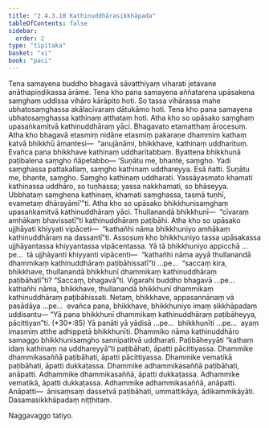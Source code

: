 ```yaml
---
title: "2.4.3.10 Kathinuddhārasikkhāpada"
tableOfContents: false
sidebar:
  order: 2
type: "tipitaka"
basket: "vi"
book: "paci"
---
```



<DynamicBreadcrumb />

<Division number="925" book="paci">

<Paragraph number="2872" book="paci">
Tena samayena buddho bhagavā sāvatthiyaṃ viharati jetavane anāthapiṇḍikassa ārāme. Tena kho pana samayena aññatarena upāsakena saṃghaṃ uddissa vihāro kārāpito hoti. So tassa vihārassa mahe ubhatosaṃghassa akālacīvaraṃ dātukāmo hoti. Tena kho pana samayena ubhatosaṃghassa kathinaṃ atthataṃ hoti. Atha kho so upāsako saṃghaṃ upasaṅkamitvā kathinuddhāraṃ yāci. Bhagavato etamatthaṃ ārocesuṃ. Atha kho bhagavā etasmiṃ nidāne etasmiṃ pakaraṇe dhammiṃ kathaṃ katvā bhikkhū āmantesi—  “anujānāmi, bhikkhave, kathinaṃ uddharituṃ. Evañca pana bhikkhave kathinaṃ uddharitabbaṃ. Byattena bhikkhunā paṭibalena saṃgho ñāpetabbo—
</Paragraph>

</Division>
<Division number="926" book="paci">

<Paragraph number="2873" book="paci">
‘Suṇātu me, bhante, saṃgho. Yadi saṃghassa pattakallaṃ, saṃgho kathinaṃ uddhareyya. Esā ñatti.
</Paragraph>

<Paragraph number="2874" book="paci">
Suṇātu me, bhante, saṃgho. Saṃgho kathinaṃ uddharati. Yassāyasmato khamati kathinassa uddhāro, so tuṇhassa; yassa nakkhamati, so bhāseyya.
</Paragraph>

<Paragraph number="2875" book="paci">
Ubbhataṃ saṃghena kathinaṃ, khamati saṃghassa, tasmā tuṇhī, evametaṃ dhārayāmī’”ti.
</Paragraph>

</Division>
<Division number="927" book="paci">

<Paragraph number="2876" book="paci">
Atha kho so upāsako bhikkhunisaṃghaṃ upasaṅkamitvā kathinuddhāraṃ yāci. Thullanandā bhikkhunī—  “cīvaraṃ amhākaṃ bhavissatī”ti kathinuddhāraṃ paṭibāhi. Atha kho so upāsako ujjhāyati khiyyati vipāceti—  “kathañhi nāma bhikkhuniyo amhākaṃ kathinuddhāraṃ na dassantī”ti.
</Paragraph>

<Paragraph number="2877" book="paci">
Assosuṃ kho bhikkhuniyo tassa upāsakassa ujjhāyantassa khiyyantassa vipācentassa. Yā tā bhikkhuniyo appicchā …pe…  tā ujjhāyanti khiyyanti vipācenti—  “kathañhi nāma ayyā thullanandā dhammikaṃ kathinuddhāraṃ paṭibāhissatī”ti …pe…  “saccaṃ kira, bhikkhave, thullanandā bhikkhunī dhammikaṃ kathinuddhāraṃ paṭibāhatī”ti? “Saccaṃ, bhagavā”ti. Vigarahi buddho bhagavā …pe…  kathañhi nāma, bhikkhave, thullanandā bhikkhunī dhammikaṃ kathinuddhāraṃ paṭibāhissati. Netaṃ, bhikkhave, appasannānaṃ vā pasādāya …pe…  evañca pana, bhikkhave, bhikkhuniyo imaṃ sikkhāpadaṃ uddisantu—
</Paragraph>

</Division>
<Division number="928" book="paci">

<Paragraph number="2878" book="paci">
<Emphasis>“Yā pana bhikkhunī dhammikaṃ kathinuddhāraṃ paṭibāheyya, pācittiyan”</Emphasis>ti. (*30*:<Emphasis>85</Emphasis>)
</Paragraph>

</Division>
<Division number="929" book="paci">

<Paragraph number="2879" book="paci">
<Emphasis>Yā panā</Emphasis>ti yā yādisā …pe…  <Emphasis>bhikkhunī</Emphasis>ti …pe…  ayaṃ imasmiṃ atthe adhippetā bhikkhunīti.
</Paragraph>

<Paragraph number="2880" book="paci">
<Emphasis>Dhammiko</Emphasis> nāma kathinuddhāro samaggo bhikkhunisaṃgho sannipatitvā uddharati.
</Paragraph>

<Paragraph number="2881" book="paci">
<Emphasis>Paṭibāheyyā</Emphasis>ti “kathaṃ idaṃ kathinaṃ na uddhareyyā”ti paṭibāhati, āpatti pācittiyassa.
</Paragraph>

</Division>
<Division number="930" book="paci">

<Paragraph number="2882" book="paci">
Dhammike dhammikasaññā paṭibāhati, āpatti pācittiyassa. Dhammike vematikā paṭibāhati, āpatti dukkaṭassa. Dhammike adhammikasaññā paṭibāhati, anāpatti. Adhammike dhammikasaññā, āpatti dukkaṭassa. Adhammike vematikā, āpatti dukkaṭassa. Adhammike adhammikasaññā, anāpatti.
</Paragraph>

</Division>
<Division number="931" book="paci">

<Paragraph number="2883" book="paci">
Anāpatti—  ānisaṃsaṃ dassetvā paṭibāhati, ummattikāya, ādikammikāyāti.

</Paragraph>
</Division>

<Paragraph number="2884" type="center" book="paci">
Dasamasikkhāpadaṃ niṭṭhitaṃ.

  
Naggavaggo tatiyo.
</Paragraph>